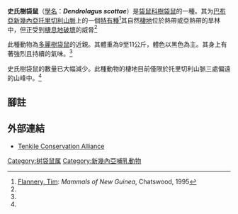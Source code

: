 <!-- 本文翻譯自英語維基百科由Bot自動生成的條目 -->
{{Speciesbox
| name = 史氏樹袋鼠<ref name=msw3>{{MSW3 Groves | pages = 60-61}}</ref>
| status = CR
| status_system = iucn3.1
| status_ref = <ref name=iucn>{{IUCN2008|assessors=Leary, T., Wright, D., Hamilton, S., Helgen, K., Singadan, R., Aplin, K., Dickman, C., Salas, L., Flannery, T., Martin, R. & Seri, L.|year=2008|id=6435|title=Dendrolagus scottae|downloaded=28 December 2008}} Database entry includes justification for why this species is listed as critically endangered</ref>
| genus = Dendrolagus
| species = scottae
| authority = Flannery & Seri, 1990
| synonyms = 
| range_map = Tenkile area.png
| range_map_caption = 史氏樹袋鼠的分佈範圍
}}

'''史氏樹袋鼠'''（[[學名|學名]]：'''''Dendrolagus scottae'''''）是[[袋鼠科|袋鼠科]][[樹袋鼠|樹袋鼠]]的一種。其为[[巴布亞新幾內亞|巴布亞新幾內亞]][[托里切利山脈|托里切利山脈]]上的一個[[特有種|特有種]]<ref name="Flannery">[[Tim_Flannery|Flannery, Tim]]: ''Mammals of New Guinea'', Chatswood, 1995</ref>其自然[[棲地|棲地]]位於熱帶或亞熱帶的旱林中，但正受到[[棲息地破壞|棲息地破壞]]的威脅<ref name=iucn/>

此種動物為[[多麗樹袋鼠|多麗樹袋鼠]]的近親。其體重為9至11公斤，體色以黑色為主。其身上有著強烈且持續的氣味。<ref name="Flannery"/>

史氏樹袋鼠的數量已大幅減少。此種動物的棲地目前僅限於托里切利山脈三處偏遠的山峰中。<ref name="Flannery"/>

==腳註==
{{reflist}}

==外部連結==
*[https://web.archive.org/web/20190526150522/https://www.tenkile.com/ Tenkile Conservation Alliance]

{{taxonbar}}

[[Category:树袋鼠属|Category:树袋鼠属]]
[[Category:新幾內亞哺乳動物|Category:新幾內亞哺乳動物]]


{{animal-stub}}